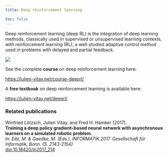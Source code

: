 ```yaml
---
title: Deep reinforcement learning

toc: false
---
```



Deep reinforcement learning (deep RL) is the integration of deep learning methods, classically used in supervised or unsupervised learning contexts, with reinforcement learning (RL), a well-studied adaptive control method used in problems with delayed and partial feedback.

![](../img/ERM.png){fig-align="center"}

See the complete **course** on deep reinforcement learning here:

<https://julien-vitay.net/course-deeprl/>


A **free textbook** on deep reinforcement learning is available here:

<https://julien-vitay.net/deeprl/>


### Related publications

Winfried Lötzsch, Julien Vitay, and Fred H. Hamker (2017).\
**Training a deep policy gradient-based neural network with asynchronous learners on a simulated robotic problem.**\
*In: Eibl, M. & Gaedke, M. (Eds.), INFORMATIK 2017. Gesellschaft für Informatik, Bonn. (S. 2143-2154)*\
[doi:10.18420/in2017_214](https://doi.org/10.18420/in2017_214)
